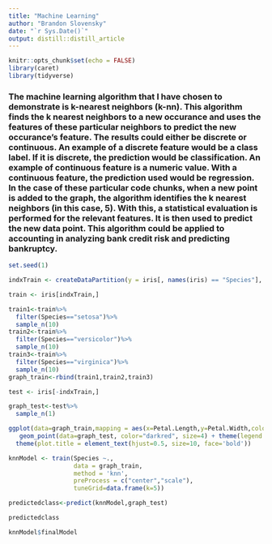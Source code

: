```yaml
---
title: "Machine Learning"
author: "Brandon Slovensky"
date: "`r Sys.Date()`"
output: distill::distill_article
---
```


```r
knitr::opts_chunk$set(echo = FALSE)
library(caret)
library(tidyverse)
```

### The machine learning algorithm that I have chosen to demonstrate is k-nearest neighbors (k-nn). This algorithm finds the k nearest neighbors to a new occurance and uses the features of these particular neighbors to predict the new occurance's feature. The results could either be discrete or continuous. An example of a discrete feature would be a class label. If it is discrete, the prediction would be classification. An example of continuous feature is a numeric value. With a continuous feature, the prediction used would be regression. In the case of these particular code chunks, when a new point is added to the graph, the algorithm identifies the k nearest neighbors (in this case, 5). With this, a statistical evaluation is performed for the relevant features. It is then used to predict the new data point. This algorithm could be applied to accounting in analyzing bank credit risk and predicting bankruptcy.

```r
set.seed(1)

indxTrain <- createDataPartition(y = iris[, names(iris) == "Species"], p = 0.7, list = F)

train <- iris[indxTrain,]

train1<-train%>%
  filter(Species=="setosa")%>% 
  sample_n(10)
train2<-train%>%
  filter(Species=="versicolor")%>% 
  sample_n(10)
train3<-train%>%
  filter(Species=="virginica")%>% 
  sample_n(10)
graph_train<-rbind(train1,train2,train3)

test <- iris[-indxTrain,]

graph_test<-test%>%
  sample_n(1)

ggplot(data=graph_train,mapping = aes(x=Petal.Length,y=Petal.Width,color=Species))+geom_point(alpha=0.5) + 
   geom_point(data=graph_test, color="darkred", size=4) + theme(legend.title = element_blank())+ggtitle("Which are the closest 5 to the red dot?")+xlim(4.5,6)+ylim(1.5,2.5)+
  theme(plot.title = element_text(hjust=0.5, size=10, face='bold'))
```

```r
knnModel <- train(Species ~.,
                  data = graph_train,
                  method = 'knn',
                  preProcess = c("center","scale"),
                  tuneGrid=data.frame(k=5))

predictedclass<-predict(knnModel,graph_test)

predictedclass

knnModel$finalModel
```

